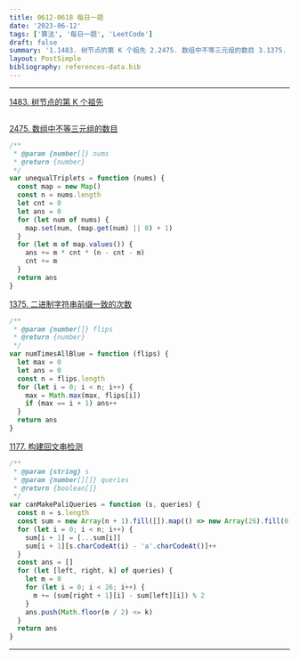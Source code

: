 ```yaml
---
title: 0612-0618 每日一题
date: '2023-06-12'
tags: ['算法', '每日一题', 'LeetCode']
draft: false
summary: '1.1483. 树节点的第 K 个祖先 2.2475. 数组中不等三元组的数目 3.1375. 二进制字符串前缀一致的次数 4.1177. 构建回文串检测'
layout: PostSimple
bibliography: references-data.bib
---
```


---

[1483. 树节点的第 K 个祖先](https://leetcode.cn/problems/kth-ancestor-of-a-tree-node/)

```js

```

[2475. 数组中不等三元组的数目](https://leetcode.cn/problems/number-of-unequal-triplets-in-array/submissions/)

```js
/**
 * @param {number[]} nums
 * @return {number}
 */
var unequalTriplets = function (nums) {
  const map = new Map()
  const n = nums.length
  let cnt = 0
  let ans = 0
  for (let num of nums) {
    map.set(num, (map.get(num) || 0) + 1)
  }
  for (let m of map.values()) {
    ans += m * cnt * (n - cnt - m)
    cnt += m
  }
  return ans
}
```

[1375. 二进制字符串前缀一致的次数](https://leetcode.cn/problems/number-of-times-binary-string-is-prefix-aligned/)

```js
/**
 * @param {number[]} flips
 * @return {number}
 */
var numTimesAllBlue = function (flips) {
  let max = 0
  let ans = 0
  const n = flips.length
  for (let i = 0; i < n; i++) {
    max = Math.max(max, flips[i])
    if (max == i + 1) ans++
  }
  return ans
}
```

[1177. 构建回文串检测](https://leetcode.cn/problems/can-make-palindrome-from-substring/)

```js
/**
 * @param {string} s
 * @param {number[][]} queries
 * @return {boolean[]}
 */
var canMakePaliQueries = function (s, queries) {
  const n = s.length
  const sum = new Array(n + 1).fill([]).map(() => new Array(26).fill(0))
  for (let i = 0; i < n; i++) {
    sum[i + 1] = [...sum[i]]
    sum[i + 1][s.charCodeAt(i) - 'a'.charCodeAt()]++
  }
  const ans = []
  for (let [left, right, k] of queries) {
    let m = 0
    for (let i = 0; i < 26; i++) {
      m += (sum[right + 1][i] - sum[left][i]) % 2
    }
    ans.push(Math.floor(m / 2) <= k)
  }
  return ans
}
```

---
